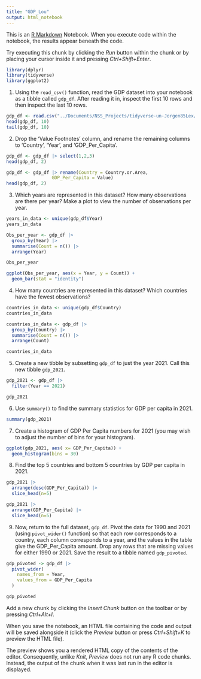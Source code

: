 ```yaml
---
title: "GDP_Lou"
output: html_notebook
---
```


This is an [R Markdown](http://rmarkdown.rstudio.com) Notebook. When you execute code within the notebook, the results appear beneath the code. 

Try executing this chunk by clicking the *Run* button within the chunk or by placing your cursor inside it and pressing *Ctrl+Shift+Enter*. 
```r
library(dplyr)
library(tidyverse)
library(ggplot2)
```

1. Using the `read_csv()` function, read the GDP dataset into your notebook as a tibble called `gdp_df`. After reading it in, inspect the first 10 rows and then inspect the last 10 rows. 

```r
gdp_df <- read.csv("../Documents/NSS_Projects/tidyverse-un-Jorgen85Lex/data/gdp_per_capita.csv")
head(gdp_df, 10)
tail(gdp_df, 10)
```
2. Drop the 'Value Footnotes' column, and rename the remaining columns to 'Country', 'Year', and 'GDP_Per_Capita'.

```r
gdp_df <- gdp_df |> select(1,2,3)
head(gdp_df, 2)
```
```r
gdp_df <- gdp_df |> rename(Country = Country.or.Area,
                 GDP_Per_Capita = Value)
head(gdp_df, 2)
```
3. Which years are represented in this dataset? How many observations are there per year? Make a plot to view the number of observations per year.

```r
years_in_data <- unique(gdp_df$Year)
years_in_data
```
```r
Obs_per_year <- gdp_df |> 
  group_by(Year) |> 
  summarise(Count = n()) |> 
  arrange(Year)

Obs_per_year
```
```r
ggplot(Obs_per_year, aes(x = Year, y = Count)) +
  geom_bar(stat = "identity")
``` 
4. How many countries are represented in this dataset? Which countries have the fewest observations?

```r
countries_in_data <- unique(gdp_df$Country)
countries_in_data
```
```r
countries_in_data <- gdp_df |> 
  group_by(Country) |> 
  summarise(Count = n()) |> 
  arrange(Count)

countries_in_data
```


5. Create a new tibble by subsetting `gdp_df` to just the year 2021. Call this new tibble `gdp_2021`.

```r
gdp_2021 <- gdp_df |> 
  filter(Year == 2021) 

gdp_2021
```
6. Use `summary()` to find the summary statistics for GDP per capita in 2021.

```r
summary(gdp_2021)
```
7. Create a histogram of GDP Per Capita numbers for 2021 (you may wish to adjust the number of bins for your histogram).

|
```r
ggplot(gdp_2021, aes( x= GDP_Per_Capita)) +
  geom_histogram(bins = 30)
```
8. Find the top 5 countries and bottom 5 countries by GDP per capita in 2021.

```r
gdp_2021 |> 
  arrange(desc(GDP_Per_Capita)) |> 
  slice_head(n=5)
```
```r
gdp_2021 |> 
  arrange(GDP_Per_Capita) |> 
  slice_head(n=5)
```
9. Now, return to the full dataset, `gdp_df`. Pivot the data for 1990 and 2021 (using `pivot_wider()` function) so that each row corresponds to a country, each column corresponds to a year, and the values in the table give the GDP_Per_Capita amount. Drop any rows that are missing values for either 1990 or 2021. Save the result to a tibble named `gdp_pivoted`.

```r
gdp_pivoted -> gdp_df |> 
  pivot_wider(
    names_from = Year,
    values_from = GDP_Per_Capita
  )

gdp_pivoted
```




Add a new chunk by clicking the *Insert Chunk* button on the toolbar or by pressing *Ctrl+Alt+I*.

When you save the notebook, an HTML file containing the code and output will be saved alongside it (click the *Preview* button or press *Ctrl+Shift+K* to preview the HTML file).

The preview shows you a rendered HTML copy of the contents of the editor. Consequently, unlike *Knit*, *Preview* does not run any R code chunks. Instead, the output of the chunk when it was last run in the editor is displayed.
